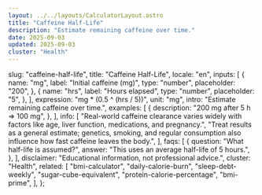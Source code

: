 ```yaml
---
layout: ../../layouts/CalculatorLayout.astro
title: "Caffeine Half-Life"
description: "Estimate remaining caffeine over time."
date: 2025-09-03
updated: 2025-09-03
cluster: "Health"
---
```



  slug: "caffeine-half-life",
  title: "Caffeine Half-Life",
  locale: "en",
  inputs: [
    {
      name: "mg",
      label: "Initial caffeine (mg)",
      type: "number",
      placeholder: "200",
    },
    {
      name: "hrs",
      label: "Hours elapsed",
      type: "number",
      placeholder: "5",
    },
  ],
  expression: "mg * (0.5 ^ (hrs / 5))",
  unit: "mg",
  intro: "Estimate remaining caffeine over time.",
  examples: [
    {
      description: "200 mg after 5 h ⇒ 100 mg",
    },
  ],
  info: [
    "Real-world caffeine clearance varies widely with factors like age, liver function, medications, and pregnancy.",
    "Treat results as a general estimate; genetics, smoking, and regular consumption also influence how fast caffeine leaves the body.",
  ],
  faqs: [
    {
      question: "What half-life is assumed?",
      answer: "This uses an average half-life of 5 hours.",
    },
  ],
  disclaimer: "Educational information, not professional advice.",
  cluster: "Health",
  related: [
    "bmi-calculator",
    "daily-calorie-burn",
    "sleep-debt-weekly",
    "sugar-cube-equivalent",
    "protein-calorie-percentage",
    "bmi-prime",
  ],
};

<Calculator schema={schema} />
